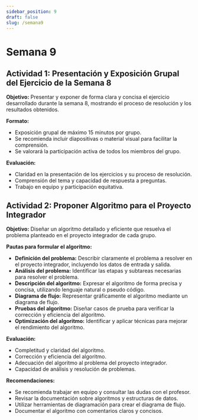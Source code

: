 ```yaml
---
sidebar_position: 9
draft: false
slug: /semana9
---
```


# Semana 9

## Actividad 1: Presentación y Exposición Grupal del Ejercicio de la Semana 8

**Objetivo:** Presentar y exponer de forma clara y concisa el ejercicio desarrollado durante la semana 8, mostrando el proceso de resolución y los resultados obtenidos.

**Formato:**

* Exposición grupal de máximo 15 minutos por grupo.
* Se recomienda incluir diapositivas o material visual para facilitar la comprensión.
* Se valorará la participación activa de todos los miembros del grupo.

**Evaluación:**

* Claridad en la presentación de los ejercicios y su proceso de resolución.
* Comprensión del tema y capacidad de respuesta a preguntas.
* Trabajo en equipo y participación equitativa.

## Actividad 2: Proponer Algoritmo para el Proyecto Integrador

**Objetivo:** Diseñar un algoritmo detallado y eficiente que resuelva el problema planteado en el proyecto integrador de cada grupo.

**Pautas para formular el algoritmo:**

* **Definición del problema:** Describir claramente el problema a resolver en el proyecto integrador, incluyendo los datos de entrada y salida.
* **Análisis del problema:** Identificar las etapas y subtareas necesarias para resolver el problema.
* **Descripción del algoritmo:** Expresar el algoritmo de forma precisa y concisa, utilizando lenguaje natural o pseudo código.
* **Diagrama de flujo:** Representar gráficamente el algoritmo mediante un diagrama de flujo.
* **Pruebas del algoritmo:** Diseñar casos de prueba para verificar la corrección y eficiencia del algoritmo.
* **Optimización del algoritmo:** Identificar y aplicar técnicas para mejorar el rendimiento del algoritmo.

**Evaluación:**

* Completitud y claridad del algoritmo.
* Corrección y eficiencia del algoritmo.
* Adecuación del algoritmo al problema del proyecto integrador.
* Capacidad de análisis y resolución de problemas.

**Recomendaciones:**

* Se recomienda trabajar en equipo y consultar las dudas con el profesor.
* Revisar la documentación sobre algoritmos y estructuras de datos.
* Utilizar herramientas de diagramación para crear el diagrama de flujo.
* Documentar el algoritmo con comentarios claros y concisos.
